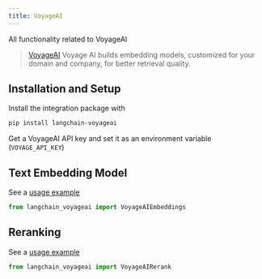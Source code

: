 ```yaml
---
title: VoyageAI
---
```


All functionality related to VoyageAI

>[VoyageAI](https://www.voyageai.com/) Voyage AI builds embedding models, customized for your domain and company, for better retrieval quality.

## Installation and Setup

Install the integration package with
```bash
pip install langchain-voyageai
```

Get a VoyageAI API key and set it as an environment variable (`VOYAGE_API_KEY`)


## Text Embedding Model

See a [usage example](/oss/integrations/text_embedding/voyageai)

```python
from langchain_voyageai import VoyageAIEmbeddings
```


## Reranking

See a [usage example](/oss/integrations/document_transformers/voyageai-reranker)

```python
from langchain_voyageai import VoyageAIRerank
```
